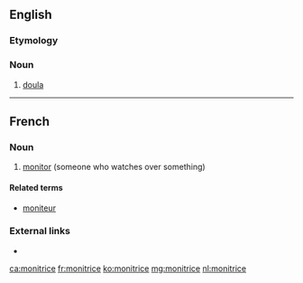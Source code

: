 ==English==

===Etymology===
{{etyl|fr|en}}

===Noun===
{{en-noun}}

# [[doula]] {{qualifier|one who provides support during pregnancy and childbirth|lang=en}}

----

==French==

===Noun===
{{fr-noun|f}}

# [[monitor]] (someone who watches over something)

====Related terms====
* [[moniteur]]

===External links===
* {{R:TLFi}}

[[ca:monitrice]]
[[fr:monitrice]]
[[ko:monitrice]]
[[mg:monitrice]]
[[nl:monitrice]]